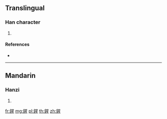 {{character info/new}}
==Translingual==

===Han character===
{{Han char|rn=167|rad=金|as=09|sn=17|four=|canj=CAHM}}

# {{defn|Han|sort=金09}}

====References====
* {{Han ref|kx=1314.130|dkj=40629|dj=1814.300|hdz=64231.040|uh=935F|ud=37727}}

----

==Mandarin==

===Hanzi===
{{cmn-hanzi|pin=[[xīng]] ([[xing1]])|wg=hsing<sup>1</sup>}}

# {{defn|lang=cmn|sort=金09}}

[[fr:鍟]]
[[mg:鍟]]
[[pl:鍟]]
[[th:鍟]]
[[zh:鍟]]